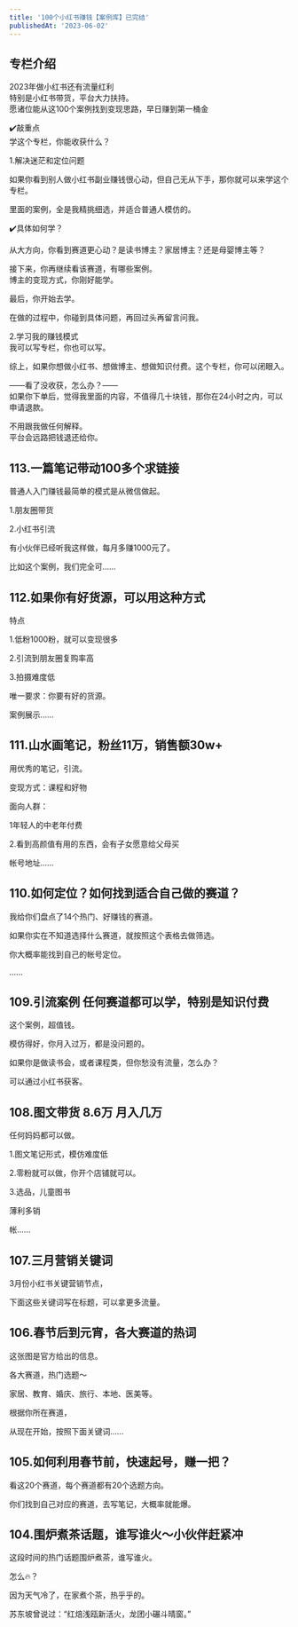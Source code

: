 ```yaml
---
title: '100个小红书赚钱【案例库】已完结'
publishedAt: '2023-06-02'
---
```


## 专栏介绍

2023年做小红书还有流量红利  
特别是小红书带货，平台大力扶持。  
愿诸位能从这100个案例找到变现思路，早日赚到第一桶金  
  
✔️敲重点  
学这个专栏，你能收获什么？  
  
1.解决迷茫和定位问题  
  
如果你看到别人做小红书副业赚钱很心动，但自己无从下手，那你就可以来学这个专栏。  
  
里面的案例，全是我精挑细选，并适合普通人模仿的。  
  
✔️具体如何学？  
  
从大方向，你看到赛道更心动？是读书博主？家居博主？还是母婴博主等？  
  
接下来，你再继续看该赛道，有哪些案例。  
博主的变现方式，你刚好能学。  
  
最后，你开始去学。  
  
在做的过程中，你碰到具体问题，再回过头再留言问我。  
  
2.学习我的赚钱模式  
我可以写专栏，你也可以写。  
  
综上，如果你想做小红书、想做博主、想做知识付费。这个专栏，你可以闭眼入。  
  
——看了没收获，怎么办？——  
如果你下单后，觉得我里面的内容，不值得几十块钱，那你在24小时之内，可以申请退款。  
  
不用跟我做任何解释。  
平台会远路把钱退还给你。

## 113.一篇笔记带动100多个求链接
普通人入门赚钱最简单的模式是从微信做起。

1.朋友圈带货

2.小红书引流

有小伙伴已经听我这样做，每月多赚1000元了。

比如这个案例，我们完全可......

## 112.如果你有好货源，可以用这种方式
特点

1.低粉1000粉，就可以变现很多

2.引流到朋友圈复购率高

3.拍摄难度低

唯一要求：你要有好的货源。

案例展示......

## 111.山水画笔记，粉丝11万，销售额30w+
用优秀的笔记，引流。

变现方式：课程和好物

面向人群：

1年轻人的中老年付费

2.看到高颜值有用的东西，会有子女愿意给父母买

帐号地址......

## 110.如何定位？如何找到适合自己做的赛道？
我给你们盘点了14个热门、好赚钱的赛道。

如果你实在不知道选择什么赛道，就按照这个表格去做筛选。

你大概率能找到自己的帐号定位。

......

## 109.引流案例 任何赛道都可以学，特别是知识付费
这个案例，超值钱。

模仿得好，你月入过万，都是没问题的。

如果你是做读书会，或者课程类，但你愁没有流量，怎么办？

可以通过小红书获客。

## 108.图文带货 8.6万 月入几万
任何妈妈都可以做。

1.图文笔记形式，模仿难度低

2.零粉就可以做，你开个店铺就可以。

3.选品，儿童图书

薄利多销

帐......

## 107.三月营销关键词
3月份小红书关键营销节点，

下面这些关键词写在标题，可以拿更多流量。

## 106.春节后到元宵，各大赛道的热词
这张图是官方给出的信息。

各大赛道，热门选题～

家居、教育、婚庆、旅行、本地、医美等。

根据你所在赛道，

从现在开始，按照下面关键词......

## 105.如何利用春节前，快速起号，赚一把？
看这20个赛道，每个赛道都有20个选题方向。

你们找到自己对应的赛道，去写笔记，大概率就能爆。

## 104.围炉煮茶话题，谁写谁火～小伙伴赶紧冲
这段时间的热门话题围炉煮茶，谁写谁火。

怎么🔥？

因为天气冷了，在家煮个茶，热乎乎的。

苏东坡曾说过：“红焙浅瓯新活火，龙团小碾斗晴窗。”


